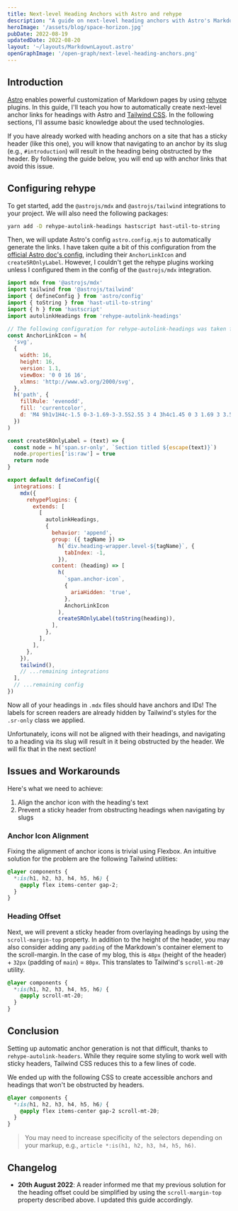 ```yaml
---
title: Next-level Heading Anchors with Astro and rehype
description: "A guide on next-level heading anchors with Astro's Markdown pages and rehype."
heroImage: '/assets/blog/space-horizon.jpg'
pubDate: 2022-08-19
updatedDate: 2022-08-20
layout: '~/layouts/MarkdownLayout.astro'
openGraphImage: '/open-graph/next-level-heading-anchors.png'
---
```


## Introduction

[Astro](https://astro.build) enables powerful customization of Markdown pages by using [rehype](https://github.com/rehypejs/rehype) plugins.
In this guide, I'll teach you how to automatically create next-level anchor links for headings with Astro and [Tailwind CSS](https://tailwindcss.com).
In the following sections, I'll assume basic knowledge about the used technologies.

If you have already worked with heading anchors on a site that has a sticky header (like this one), you will know that navigating to an anchor by its slug (e.g., `#introduction`) will result in the heading being obstructed by the header.
By following the guide below, you will end up with anchor links that avoid this issue.

## Configuring rehype

To get started, add the `@astrojs/mdx` and `@astrojs/tailwind` integrations to your project.
We will also need the following packages:

```bash
yarn add -D rehype-autolink-headings hastscript hast-util-to-string
```

Then, we will update Astro's config `astro.config.mjs` to automatically generate the links.
I have taken quite a bit of this configuration from the [official Astro doc's config](https://github.com/withastro/docs/blob/main/astro.config.ts), including their `AnchorLinkIcon` and `createSROnlyLabel`.
However, I couldn't get the rehype plugins working unless I configured them in the config of the `@astrojs/mdx` integration.

```js
import mdx from '@astrojs/mdx'
import tailwind from '@astrojs/tailwind'
import { defineConfig } from 'astro/config'
import { toString } from 'hast-util-to-string'
import { h } from 'hastscript'
import autolinkHeadings from 'rehype-autolink-headings'

// The following configuration for rehype-autolink-headings was taken from https://github.com/withastro/docs/blob/main/astro.config.ts
const AnchorLinkIcon = h(
  'svg',
  {
    width: 16,
    height: 16,
    version: 1.1,
    viewBox: '0 0 16 16',
    xlmns: 'http://www.w3.org/2000/svg',
  },
  h('path', {
    fillRule: 'evenodd',
    fill: 'currentcolor',
    d: 'M4 9h1v1H4c-1.5 0-3-1.69-3-3.5S2.55 3 4 3h4c1.45 0 3 1.69 3 3.5 0 1.41-.91 2.72-2 3.25V8.59c.58-.45 1-1.27 1-2.09C10 5.22 8.98 4 8 4H4c-.98 0-2 1.22-2 2.5S3 9 4 9zm9-3h-1v1h1c1 0 2 1.22 2 2.5S13.98 12 13 12H9c-.98 0-2-1.22-2-2.5 0-.83.42-1.64 1-2.09V6.25c-1.09.53-2 1.84-2 3.25C6 11.31 7.55 13 9 13h4c1.45 0 3-1.69 3-3.5S14.5 6 13 6z',
  })
)

const createSROnlyLabel = (text) => {
  const node = h('span.sr-only', `Section titled ${escape(text)}`)
  node.properties['is:raw'] = true
  return node
}

export default defineConfig({
  integrations: [
    mdx({
      rehypePlugins: {
        extends: [
          [
            autolinkHeadings,
            {
              behavior: 'append',
              group: ({ tagName }) =>
                h(`div.heading-wrapper.level-${tagName}`, {
                  tabIndex: -1,
                }),
              content: (heading) => [
                h(
                  `span.anchor-icon`,
                  {
                    ariaHidden: 'true',
                  },
                  AnchorLinkIcon
                ),
                createSROnlyLabel(toString(heading)),
              ],
            },
          ],
        ],
      },
    }),
    tailwind(),
    // ...remaining integrations
  ],
  // ...remaining config
})
```

Now all of your headings in `.mdx` files should have anchors and IDs!
The labels for screen readers are already hidden by Tailwind's styles for the `.sr-only` class we applied.

Unfortunately, icons will not be aligned with their headings, and navigating to a heading via its slug will result in it being obstructed by the header.
We will fix that in the next section!

## Issues and Workarounds

Here's what we need to achieve:

1. Align the anchor icon with the heading's text
2. Prevent a sticky header from obstructing headings when navigating by slugs

### Anchor Icon Alignment

Fixing the alignment of anchor icons is trivial using Flexbox.
An intuitive solution for the problem are the following Tailwind utilities:

```css
@layer components {
  *:is(h1, h2, h3, h4, h5, h6) {
    @apply flex items-center gap-2;
  }
}
```

### Heading Offset

Next, we will prevent a sticky header from overlaying headings by using the `scroll-margin-top` property.
In addition to the height of the header, you may also consider adding any `padding` of the Markdown's container element to the scroll-margin.
In the case of my blog, this is `48px` (height of the header) + `32px` (padding of `main`) = `80px`.
This translates to Tailwind's `scroll-mt-20` utility.

```css
@layer components {
  *:is(h1, h2, h3, h4, h5, h6) {
    @apply scroll-mt-20;
  }
}
```

## Conclusion

Setting up automatic anchor generation is not that difficult, thanks to `rehype-autolink-headers`.
While they require some styling to work well with sticky headers, Tailwind CSS reduces this to a few lines of code.

We ended up with the following CSS to create accessible anchors and headings that won't be obstructed by headers.

```css
@layer components {
  *:is(h1, h2, h3, h4, h5, h6) {
    @apply flex items-center gap-2 scroll-mt-20;
  }
}
```

> You may need to increase specificity of the selectors depending on your markup, e.g., `article *:is(h1, h2, h3, h4, h5, h6)`.

## Changelog

- **20th August 2022**: A reader informed me that my previous solution for the heading offset could be simplified by using the `scroll-margin-top` property described above.
  I updated this guide accordingly.
